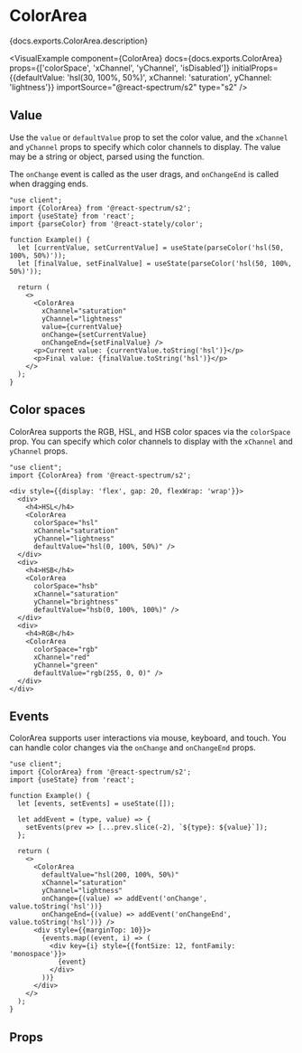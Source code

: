 

# ColorArea

<PageDescription>{docs.exports.ColorArea.description}</PageDescription>

<VisualExample
  component={ColorArea}
  docs={docs.exports.ColorArea}
  props={['colorSpace', 'xChannel', 'yChannel', 'isDisabled']}
  initialProps={{defaultValue: 'hsl(30, 100%, 50%)', xChannel: 'saturation', yChannel: 'lightness'}}
  importSource="@react-spectrum/s2"
  type="s2" />

## Value

Use the `value` or `defaultValue` prop to set the color value, and the `xChannel` and `yChannel` props to specify which color channels to display. The value may be a string or <TypeLink type={racDocs.exports.Color} links={racDocs.links} /> object, parsed using the <TypeLink type={racDocs.exports.parseColor} links={racDocs.links} /> function.

The `onChange` event is called as the user drags, and `onChangeEnd` is called when dragging ends.

```tsx render
"use client";
import {ColorArea} from '@react-spectrum/s2';
import {useState} from 'react';
import {parseColor} from '@react-stately/color';

function Example() {
  let [currentValue, setCurrentValue] = useState(parseColor('hsl(50, 100%, 50%)'));
  let [finalValue, setFinalValue] = useState(parseColor('hsl(50, 100%, 50%)'));

  return (
    <>
      <ColorArea
        xChannel="saturation"
        yChannel="lightness"
        value={currentValue}
        onChange={setCurrentValue}
        onChangeEnd={setFinalValue} />
      <p>Current value: {currentValue.toString('hsl')}</p>
      <p>Final value: {finalValue.toString('hsl')}</p>
    </>
  );
}
```

## Color spaces

ColorArea supports the RGB, HSL, and HSB color spaces via the `colorSpace` prop. You can specify which color channels to display with the `xChannel` and `yChannel` props.

```tsx render hideImports
"use client";
import {ColorArea} from '@react-spectrum/s2';

<div style={{display: 'flex', gap: 20, flexWrap: 'wrap'}}>
  <div>
    <h4>HSL</h4>
    <ColorArea
      colorSpace="hsl"
      xChannel="saturation"
      yChannel="lightness"
      defaultValue="hsl(0, 100%, 50%)" />
  </div>
  <div>
    <h4>HSB</h4>
    <ColorArea
      colorSpace="hsb"
      xChannel="saturation"
      yChannel="brightness"
      defaultValue="hsb(0, 100%, 100%)" />
  </div>
  <div>
    <h4>RGB</h4>
    <ColorArea
      colorSpace="rgb"
      xChannel="red"
      yChannel="green"
      defaultValue="rgb(255, 0, 0)" />
  </div>
</div>
```

## Events

ColorArea supports user interactions via mouse, keyboard, and touch. You can handle color changes via the `onChange` and `onChangeEnd` props.

```tsx render hideImports
"use client";
import {ColorArea} from '@react-spectrum/s2';
import {useState} from 'react';

function Example() {
  let [events, setEvents] = useState([]);

  let addEvent = (type, value) => {
    setEvents(prev => [...prev.slice(-2), `${type}: ${value}`]);
  };

  return (
    <>
      <ColorArea
        defaultValue="hsl(200, 100%, 50%)"
        xChannel="saturation"
        yChannel="lightness"
        onChange={(value) => addEvent('onChange', value.toString('hsl'))}
        onChangeEnd={(value) => addEvent('onChangeEnd', value.toString('hsl'))} />
      <div style={{marginTop: 10}}>
        {events.map((event, i) => (
          <div key={i} style={{fontSize: 12, fontFamily: 'monospace'}}>
            {event}
          </div>
        ))}
      </div>
    </>
  );
}
```

## Props

<PropTable component={docs.exports.ColorArea} links={docs.links} />
